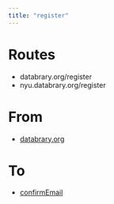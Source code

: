 ```yaml
---
title: "register"
---
```


# Routes

- databrary.org/register
- nyu.databrary.org/register

# From

- [databrary.org](index.html)

# To

- [confirmEmail](confirmEmail.html)